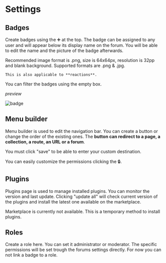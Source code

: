 
# Settings

## Badges

Create badges using the ➕ at the top. The badge can be assigned to any user and will appear below its display name on the forum. You will be able to edit the name and the picture of the badge afterwards.

<Alert severity="info">
	Recommended image format is .png, size is 64x64px, resolution is 32pp and blank background. Supported formats are .png & .jpg.

	This is also applicable to **reactions**.
</Alert>

You can filter the badges using the empty box.

*preview*

![badge](/guides/getting-started/badge-preview.png)

## Menu builder

Menu builder is used to edit the navigation bar. You can create a button or change the order of the existing ones. The **button can redirect to a page, a collection, a route, an URL or a forum**.

<Alert severity="info">
	You must click "save" to be able to enter your custom destination.
</Alert>

You can easily customize the permissions clicking the 🔒.

## Plugins

Plugins page is used to manage installed plugins. You can monitor the version and last update. Clicking "update all" will check current version of the plugins and install the latest one available on the marketplace.

<Alert severity="warning">
	Marketplace is currently not available. This is a temporary method to install plugins.
</Alert>

## Roles

Create a role here. You can set it administrator or moderator. The specific permissions will be set trough the forums settings directly. For now you can not link a badge to a role.
